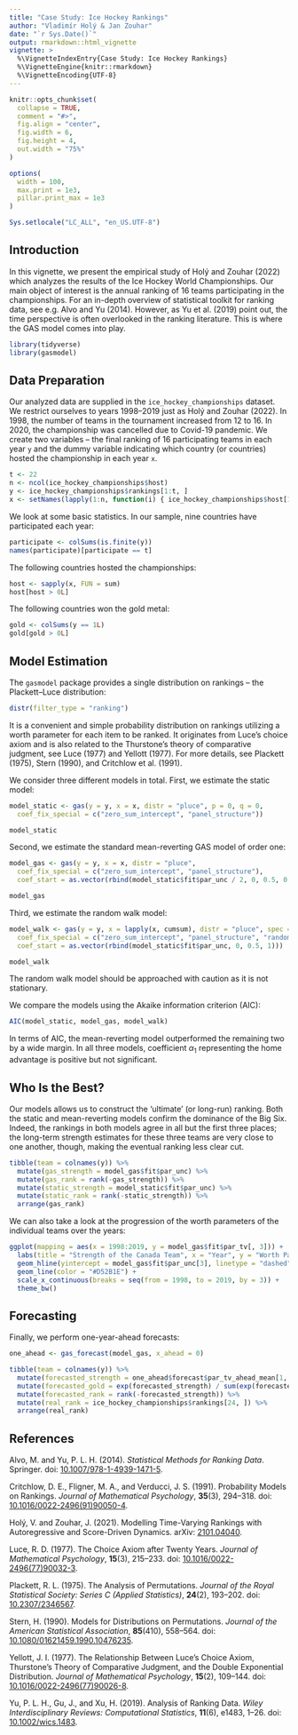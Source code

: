 ```yaml
---
title: "Case Study: Ice Hockey Rankings"
author: "Vladimír Holý & Jan Zouhar"
date: "`r Sys.Date()`"
output: rmarkdown::html_vignette
vignette: >
  %\VignetteIndexEntry{Case Study: Ice Hockey Rankings}
  %\VignetteEngine{knitr::rmarkdown}
  %\VignetteEncoding{UTF-8}
---
```


```r
knitr::opts_chunk$set(
  collapse = TRUE,
  comment = "#>",
  fig.align = "center",
  fig.width = 6,
  fig.height = 4,
  out.width = "75%"
)

options(
  width = 100,
  max.print = 1e3,
  pillar.print_max = 1e3
)

Sys.setlocale("LC_ALL", "en_US.UTF-8")
```

## Introduction

In this vignette, we present the empirical study of Holý and Zouhar (2022) which analyzes the results of the Ice Hockey World Championships. Our main object of interest is the annual ranking of 16 teams participating in the championships. For an in-depth overview of statistical toolkit for ranking data, see e.g. Alvo and Yu (2014). However, as Yu et al. (2019) point out, the time perspective is often overlooked in the ranking literature. This is where the GAS model comes into play.

```r
library(tidyverse)
library(gasmodel)
```

## Data Preparation

Our analyzed data are supplied in the `ice_hockey_championships` dataset. We restrict ourselves to years 1998--2019 just as Holý and Zouhar (2022). In 1998, the number of teams in the tournament increased from 12 to 16. In 2020, the championship was cancelled due to Covid-19 pandemic. We create two variables -- the final ranking of 16 participating teams in each year `y` and the dummy variable indicating which country (or countries) hosted the championship in each year `x`.

``` r
t <- 22
n <- ncol(ice_hockey_championships$host)
y <- ice_hockey_championships$rankings[1:t, ]
x <- setNames(lapply(1:n, function(i) { ice_hockey_championships$host[1:t, i] }), colnames(y))
```

We look at some basic statistics. In our sample, nine countries have participated each year:

``` r
participate <- colSums(is.finite(y))
names(participate)[participate == t]
```

The following countries hosted the championships:

``` r
host <- sapply(x, FUN = sum)
host[host > 0L]
```

The following countries won the gold metal:

``` r
gold <- colSums(y == 1L)
gold[gold > 0L]
```

## Model Estimation

The `gasmodel` package provides a single distribution on rankings -- the Plackett--Luce distribution:

``` r
distr(filter_type = "ranking")
```

It is a convenient and simple probability distribution on rankings utilizing a worth parameter for each item to be ranked. It originates from Luce’s choice axiom and is also related to the Thurstone’s theory of comparative judgment, see Luce (1977) and Yellott (1977). For more details, see Plackett (1975), Stern (1990), and Critchlow et al. (1991).

We consider three different models in total. First, we estimate the static model:

``` r
model_static <- gas(y = y, x = x, distr = "pluce", p = 0, q = 0,
  coef_fix_special = c("zero_sum_intercept", "panel_structure"))

model_static
```

Second, we estimate the standard mean-reverting GAS model of order one:

``` r
model_gas <- gas(y = y, x = x, distr = "pluce",
  coef_fix_special = c("zero_sum_intercept", "panel_structure"),
  coef_start = as.vector(rbind(model_static$fit$par_unc / 2, 0, 0.5, 0.5)))

model_gas
```

Third, we estimate the random walk model:

``` r
model_walk <- gas(y = y, x = lapply(x, cumsum), distr = "pluce", spec = "reg_err",
  coef_fix_special = c("zero_sum_intercept", "panel_structure", "random_walk"),
  coef_start = as.vector(rbind(model_static$fit$par_unc, 0, 0.5, 1)))

model_walk
```

The random walk model should be approached with caution as it is not stationary.

We compare the models using the Akaike information criterion (AIC):

``` r
AIC(model_static, model_gas, model_walk)
```
In terms of AIC, the mean-reverting model outperformed the remaining two by a wide margin. In all three models, coefficient $\alpha_1$ representing the home advantage is positive but not significant.

## Who Is the Best?

Our models allows us to construct the ‘ultimate’ (or long-run) ranking. Both the static and mean-reverting models confirm the dominance of the Big Six. Indeed, the rankings in both models agree in all but the first three places; the long-term strength estimates for these three teams are very close to one another, though, making the eventual ranking less clear cut.

``` r
tibble(team = colnames(y)) %>%
  mutate(gas_strength = model_gas$fit$par_unc) %>%
  mutate(gas_rank = rank(-gas_strength)) %>%
  mutate(static_strength = model_static$fit$par_unc) %>%
  mutate(static_rank = rank(-static_strength)) %>%
  arrange(gas_rank)
```

We can also take a look at the progression of the worth parameters of the individual teams over the years:

``` r
ggplot(mapping = aes(x = 1998:2019, y = model_gas$fit$par_tv[, 3])) +
  labs(title = "Strength of the Canada Team", x = "Year", y = "Worth Parameter") +
  geom_hline(yintercept = model_gas$fit$par_unc[3], linetype = "dashed") +
  geom_line(color = "#D52B1E") +
  scale_x_continuous(breaks = seq(from = 1998, to = 2019, by = 3)) +
  theme_bw()
```

## Forecasting

Finally, we perform one-year-ahead forecasts:

``` r
one_ahead <- gas_forecast(model_gas, x_ahead = 0)

tibble(team = colnames(y)) %>%
  mutate(forecasted_strength = one_ahead$forecast$par_tv_ahead_mean[1, ]) %>%
  mutate(forecasted_gold = exp(forecasted_strength) / sum(exp(forecasted_strength))) %>%
  mutate(forecasted_rank = rank(-forecasted_strength)) %>%
  mutate(real_rank = ice_hockey_championships$rankings[24, ]) %>%
  arrange(real_rank)
```

## References

Alvo, M. and Yu, P. L. H. (2014). *Statistical Methods for Ranking Data*. Springer. doi: [10.1007/978-1-4939-1471-5](https://doi.org/10.1007/978-1-4939-1471-5).

Critchlow, D. E., Fligner, M. A., and Verducci, J. S. (1991). Probability Models on Rankings. *Journal of Mathematical Psychology*, **35**(3), 294–318. doi: [10.1016/0022-2496(91)90050-4](https://doi.org/10.1016/0022-2496(91)90050-4).

Holý, V. and Zouhar, J. (2021). Modelling Time-Varying Rankings with Autoregressive and Score-Driven Dynamics. arXiv: [2101.04040](https://arxiv.org/abs/2101.04040).

Luce, R. D. (1977). The Choice Axiom after Twenty Years. *Journal of Mathematical Psychology*, **15**(3), 215–233. doi: [10.1016/0022-2496(77)90032-3](https://doi.org/10.1016/0022-2496(77)90032-3).

Plackett, R. L. (1975). The Analysis of Permutations. *Journal of the Royal Statistical Society: Series C (Applied Statistics)*, **24**(2), 193–202. doi: [10.2307/2346567](https://doi.org/10.2307/2346567).

Stern, H. (1990). Models for Distributions on Permutations. *Journal of the American Statistical Association*, **85**(410), 558–564. doi: [10.1080/01621459.1990.10476235](https://doi.org/10.1080/01621459.1990.10476235).

Yellott, J. I. (1977). The Relationship Between Luce’s Choice Axiom, Thurstone’s Theory of Comparative Judgment, and the Double Exponential Distribution. *Journal of Mathematical Psychology*, **15**(2), 109–144. doi: [10.1016/0022-2496(77)90026-8](https://doi.org/10.1016/0022-2496(77)90026-8).

Yu, P. L. H., Gu, J., and Xu, H. (2019). Analysis of Ranking Data. *Wiley Interdisciplinary Reviews: Computational Statistics*, **11**(6), e1483, 1–26. doi: [10.1002/wics.1483](https://doi.org/10.1002/wics.1483).



